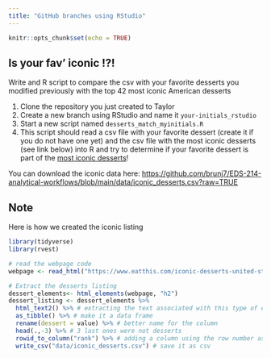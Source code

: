 ```yaml
---
title: "GitHub branches using RStudio"
---
```


```r
knitr::opts_chunk$set(echo = TRUE)
```

## Is your fav' iconic !?!

Write and R script to compare the csv with your favorite desserts you modified previously with the top 42 most iconic American desserts 

1. Clone the repository you just created to Taylor
2. Create a new branch using RStudio and name it `your-initials_rstudio`
3. Start a new script named `desserts_match_myinitials.R` 
4. This script should read a csv file with your favorite dessert (create it if you do not have one yet) and the csv file with the most iconic desserts (see link below) into R and try to determine if your favorite dessert is part of the [most iconic desserts](https://www.eatthis.com/iconic-desserts-united-states/)!

You can download the iconic data here: <https://github.com/brunj7/EDS-214-analytical-workflows/blob/main/data/iconic_desserts.csv?raw=TRUE>

## Note

Here is how we created the iconic listing

```r
library(tidyverse)
library(rvest)

# read the webpage code
webpage <- read_html("https://www.eatthis.com/iconic-desserts-united-states/")

# Extract the desserts listing
dessert_elements<- html_elements(webpage, "h2")
dessert_listing <- dessert_elements %>% 
  html_text2() %>% # extracting the text associated with this type of elements of the webpage
  as_tibble() %>% # make it a data frame
  rename(dessert = value) %>% # better name for the column
  head(.,-3) %>% # 3 last ones were not desserts 
  rowid_to_column("rank") %>% # adding a column using the row number as proxy for the rank
  write_csv("data/iconic_desserts.csv") # save it as csv

```

